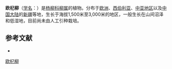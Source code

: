 {{Speciesbox
| name = 欧杞柳
| status = 
| status_system = 
| image =
| genus = Salix
| species = caesia
| authority = Vill.
}}

'''欧杞柳'''（[[学名|学名]]：{{lang|la|''Salix caesia''}}）是[[杨柳科|杨柳科]][[柳属|柳属]]的植物。分布于[[欧洲|欧洲]]、[[西伯利亚|西伯利亚]]、[[中亚地区|中亚地区]]以及[[中国大陆|中国大陆]]的[[新疆|新疆]]等地，生长于海拔1,500米至3,000米的地区，一般生长在山间沼泽和低湿地，目前尚未由人工引种栽培。

== 参考文献 ==
<div class="references-small">
* {{cite web| url =http://www.bioinfo.cn/db05/KmzwSpecies.php?action=view&id=20430| title =欧杞柳| work =《中国高等植物数据库全库》| publisher =中国科学院微生物研究所| author =昆明植物研究所| accessdate =2009-02-25| deadurl =yes| archiveurl =https://web.archive.org/web/20160305005022/http://www.bioinfo.cn/db05/KmzwSpecies.php?action=view&id=20430| archivedate =2016-03-05}}
</div>
{{Taxonbar|from=Q1592917}}

[[Category:柳属|欧杞柳]]


{{植物小作品}}